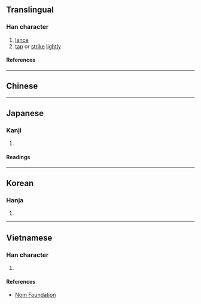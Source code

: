 {{also|戛}}
{{character info/new}}
==Translingual==

===Han character===
{{Han char|rn=62|rad=戈|as=08|sn=12|four=|canj=MBI}}

# [[lance]]
# [[tap]] or [[strike]] [[lightly]]

====References====
{{Han ref|kx=0413.080|dkj=11605|dj=0755.350|hdz=21407.080|uh=621E}}

----

==Chinese==
{{zh-see|戛|v}}

----

==Japanese==

===Kanji===
{{ja-kanji|grade=|rs=戈08}}

# {{defn|lang=ja|sort=戈08}}

====Readings====
{{ja-readings
|on=かつ
|kun=ほこ
}}

----

==Korean==

===Hanja===
{{ko-hanja|알}}

# {{defn|lang=ko|sort=戈08}}

----

==Vietnamese==

===Han character===
{{vi-readings|rs=戈08|reading=[[giát]], [[kiết]], [[kít]], [[nhác]], [[nhát]]}}

# {{defn|lang=vi|sort=戈08}}

====References====
* [http://nomfoundation.org/common/nom_details.php?codepoint=621e Nom Foundation]